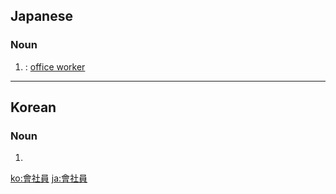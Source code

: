 {{also|会社員}}

==Japanese==
{{ja-kanjitab|かい|しゃ|いん|yomi=on}}

===Noun===
{{ja-noun|shin=会社員|かいしゃいん}}

# {{kyujitai spelling of|会社員|lang=ja}}: [[office worker]]

----

==Korean==
{{ko-hanjatab}}

===Noun===
{{ko-noun|hj|hangeul=회사원}}

# {{hanja form of|회사원|[[office worker]], (company) [[employee]]}}

[[ko:會社員]]
[[ja:會社員]]